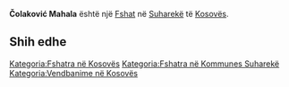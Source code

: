 {{Fshat në Kosovës
 | Emri                = Čolaković Mahala
| srp_N_name = Čolaković Mahala
| srp_N_FULL_NAME_RO = Čolaković Mahala
| srp_N_FULL_NAME_ND_RO = Colakovic Mahala
| srp_N_SORT_NAME_RG = COLAKOVICMAHALA
| srp_N_FULL_NAME_RG = Čolaković Mahala
| srp_N_FULL_NAME_ND_RG = Colakovic Mahala

 | Emri (Rasa dhanore) = 
 | Figura              = 
 | Shteti              = Kosovo
 | Komuna              = Suharekë
 | Kodi postar         = 
 | Sipërfaqja          = 

 | Popullsia           = 

 | Regj. i popullsisë  = 
 | Dend. e popullsisë  = 
 | Faqja zyrtare       = 
 <!--- Koordinatat ----> 
 | Gjerësia            = 42.78
 | Gjatësia            = 20.735278
 | Lartësia            = 
}}
'''Čolaković Mahala''' është një [[Fshat]] në [[Suharekë]] të [[Kosovës]].

<!-- == Gjeografia == -->
<!-- == Historia == -->
<!-- == Demografia == -->
== Shih edhe ==
{{Komuna Suharekë}}
{{Kosovo-Administrata-Cung}}

[[Kategoria:Fshatra në Kosovës]]
[[Kategoria:Fshatra në Kommunes Suharekë]]
[[Kategoria:Vendbanime në Kosovës]]